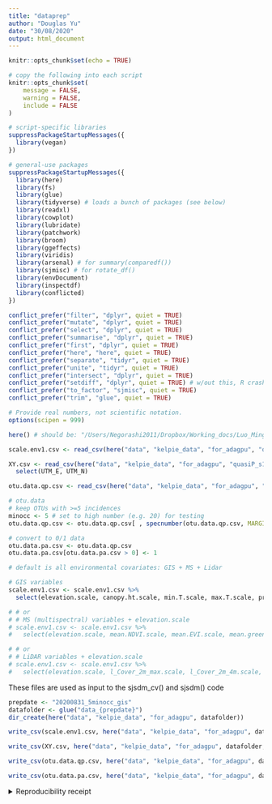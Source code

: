 ```yaml
---
title: "dataprep"
author: "Douglas Yu"
date: "30/08/2020"
output: html_document
---
```


```r
knitr::opts_chunk$set(echo = TRUE)
```

```r
# copy the following into each script   
knitr::opts_chunk$set(
	message = FALSE,
	warning = FALSE,
	include = FALSE
)

# script-specific libraries
suppressPackageStartupMessages({
  library(vegan)
})

# general-use packages
suppressPackageStartupMessages({
  library(here)
  library(fs)
  library(glue)
  library(tidyverse) # loads a bunch of packages (see below)
  library(readxl)
  library(cowplot)
  library(lubridate)
  library(patchwork)
  library(broom)
  library(ggeffects)
  library(viridis)
  library(arsenal) # for summary(comparedf())
  library(sjmisc) # for rotate_df()
  library(envDocument)
  library(inspectdf)
  library(conflicted)
})

conflict_prefer("filter", "dplyr", quiet = TRUE)
conflict_prefer("mutate", "dplyr", quiet = TRUE)
conflict_prefer("select", "dplyr", quiet = TRUE)
conflict_prefer("summarise", "dplyr", quiet = TRUE)
conflict_prefer("first", "dplyr", quiet = TRUE)
conflict_prefer("here", "here", quiet = TRUE)
conflict_prefer("separate", "tidyr", quiet = TRUE)
conflict_prefer("unite", "tidyr", quiet = TRUE)
conflict_prefer("intersect", "dplyr", quiet = TRUE)
conflict_prefer("setdiff", "dplyr", quiet = TRUE) # w/out this, R crashes
conflict_prefer("to_factor", "sjmisc", quiet = TRUE)
conflict_prefer("trim", "glue", quiet = TRUE)

# Provide real numbers, not scientific notation.
options(scipen = 999)
```


```r
here() # should be: "/Users/Negorashi2011/Dropbox/Working_docs/Luo_Mingjie_Oregon/HJA_analyses_Kelpie/sjSDM/R-git"
```


```r
scale.env1.csv <- read_csv(here("data", "kelpie_data", "for_adagpu", "quasiP_s1m1_env_5_sample_by_species_corr_table_F2308_minimap2_20200221_kelpie20200723.csv"))

XY.csv <- read_csv(here("data", "kelpie_data", "for_adagpu", "quasiP_s1m1_spatial_5_sample_by_species_corr_table_F2308_minimap2_20200221_kelpie20200723.csv")) %>% 
  select(UTM_E, UTM_N)

otu.data.qp.csv <- read_csv(here("data", "kelpie_data", "for_adagpu", "quasiP_s1m1_otu_5_sample_by_species_corr_table_F2308_minimap2_20200221_kelpie20200723.csv"))
```

```r
# otu.data
# keep OTUs with >=5 incidences
minocc <- 5 # set to high number (e.g. 20) for testing
otu.data.qp.csv <- otu.data.qp.csv[ , specnumber(otu.data.qp.csv, MARGIN = 2) >= minocc]

# convert to 0/1 data
otu.data.pa.csv <- otu.data.qp.csv
otu.data.pa.csv[otu.data.pa.csv > 0] <- 1
```

```r
# default is all environmental covariates: GIS + MS + Lidar

# GIS variables
scale.env1.csv <- scale.env1.csv %>% 
  select(elevation.scale, canopy.ht.scale, min.T.scale, max.T.scale, precipitation.scale, metre.road.scale, metre.stream.scale, yrs.disturb.min.scale)

# # or
# # MS (multispectral) variables + elevation.scale
# scale.env1.csv <- scale.env1.csv %>% 
#   select(elevation.scale, mean.NDVI.scale, mean.EVI.scale, mean.green.scale, mean.bright.scale, mean.wet.scale)

# # or
# # LiDAR variables + elevation.scale
# scale.env1.csv <- scale.env1.csv %>% 
#   select(elevation.scale, l_Cover_2m_max.scale, l_Cover_2m_4m.scale, l_Cover_4m_16m.scale, l_p25.scale, l_p95.scale, l_rumple.scale)
```


These files are used as input to the sjsdm_cv() and sjsdm() code
```r
prepdate <- "20200831_5minocc_gis"
datafolder <- glue("data_{prepdate}")
dir_create(here("data", "kelpie_data", "for_adagpu", datafolder))

write_csv(scale.env1.csv, here("data", "kelpie_data", "for_adagpu", datafolder,  "scale.env1.csv"))

write_csv(XY.csv, here("data", "kelpie_data", "for_adagpu", datafolder, "XY.csv"))

write_csv(otu.data.qp.csv, here("data", "kelpie_data", "for_adagpu", datafolder,  "otu.data.qp.csv"))

write_csv(otu.data.pa.csv, here("data", "kelpie_data", "for_adagpu", datafolder, "otu.data.pa.csv"))
```



<details><summary>Reproducibility receipt</summary>
```r
# datetime
Sys.time()

# repository
git2r::repository(here::here())

env_doc("table", git = FALSE)
# this reports the R environment that you are using, especially the package and R versions. It is a good idea to include this information at the end of every report you generate, to document the details of your computing environment. If you want to really ensure replicable science, RStudio Desktop (not cloud) provides the {renv} package, which lets you create a private snapshot of packages inside your project folder. This is beyond the scope of this class, but at least you know about it now.
# sessionInfo() # base R method
# sessioninfo::session_info() # package sessioninfo method
```
